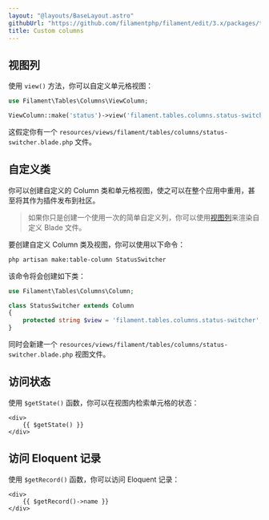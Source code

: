 ```yaml
---
layout: "@layouts/BaseLayout.astro"
githubUrl: "https://github.com/filamentphp/filament/edit/3.x/packages/tables/docs/03-columns/10-custom.md"
title: Custom columns
---
```


## 视图列

使用 `view()` 方法，你可以自定义单元格视图：

```php
use Filament\Tables\Columns\ViewColumn;

ViewColumn::make('status')->view('filament.tables.columns.status-switcher')
```

这假定你有一个 `resources/views/filament/tables/columns/status-switcher.blade.php` 文件。

## 自定义类

你可以创建自定义的 Column 类和单元格视图，使之可以在整个应用中重用，甚至将其作为插件发布到社区。

> 如果你只是创建一个使用一次的简单自定义列，你可以使用[视图列](#视图列)来渲染自定义 Blade 文件。

要创建自定义 Column 类及视图，你可以使用以下命令：

```bash
php artisan make:table-column StatusSwitcher
```

该命令将会创建如下类：

```php
use Filament\Tables\Columns\Column;

class StatusSwitcher extends Column
{
    protected string $view = 'filament.tables.columns.status-switcher';
}
```

同时会新建一个 `resources/views/filament/tables/columns/status-switcher.blade.php` 视图文件。

## 访问状态

使用 `$getState()` 函数，你可以在视图内检索单元格的状态：

```blade
<div>
    {{ $getState() }}
</div>
```

## 访问 Eloquent 记录

使用 `$getRecord()` 函数，你可以访问 Eloquent 记录：

```blade
<div>
    {{ $getRecord()->name }}
</div>
```
